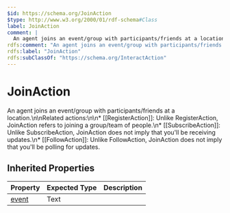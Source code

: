 ```yaml
---
$id: https://schema.org/JoinAction
$type: http://www.w3.org/2000/01/rdf-schema#Class
label: JoinAction
comment: |
  An agent joins an event/group with participants/friends at a location.\n\nRelated actions:\n\n* [[RegisterAction]]: Unlike RegisterAction, JoinAction refers to joining a group/team of people.\n* [[SubscribeAction]]: Unlike SubscribeAction, JoinAction does not imply that you'll be receiving updates.\n* [[FollowAction]]: Unlike FollowAction, JoinAction does not imply that you'll be polling for updates.
rdfs:comment: "An agent joins an event/group with participants/friends at a location.\\n\\nRelated actions:\\n\\n* [[RegisterAction]]: Unlike RegisterAction, JoinAction refers to joining a group/team of people.\\n* [[SubscribeAction]]: Unlike SubscribeAction, JoinAction does not imply that you'll be receiving updates.\\n* [[FollowAction]]: Unlike FollowAction, JoinAction does not imply that you'll be polling for updates."
rdfs:label: "JoinAction"
rdfs:subClassOf: "https://schema.org/InteractAction"
---
```


# JoinAction

An agent joins an event/group with participants/friends at a location.\n\nRelated actions:\n\n* [[RegisterAction]]: Unlike RegisterAction, JoinAction refers to joining a group/team of people.\n* [[SubscribeAction]]: Unlike SubscribeAction, JoinAction does not imply that you'll be receiving updates.\n* [[FollowAction]]: Unlike FollowAction, JoinAction does not imply that you'll be polling for updates.

## Inherited Properties

| Property | Expected Type | Description |
| --- | --- | --- |
| [event](https://schema.org/event) | Text |  |
